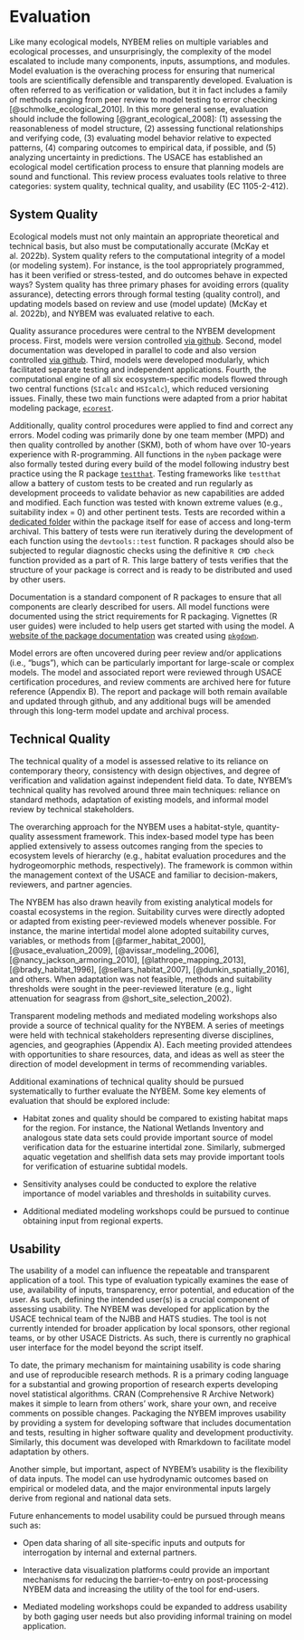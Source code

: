 # Evaluation

Like many ecological models, NYBEM relies on multiple variables and ecological processes, and unsurprisingly, the complexity of the model escalated to include many components, inputs, assumptions, and modules. Model evaluation is the overaching process for ensuring that numerical tools are scientifically defensible and transparently developed. Evaluation is often referred to as verification or validation, but it in fact includes a family of methods ranging from peer review to model testing to error checking [@schmolke_ecological_2010]. In this more general sense, evaluation should include the following [@grant_ecological_2008]: (1) assessing the reasonableness of model structure, (2) assessing functional relationships and verifying code, (3) evaluating model behavior relative to expected patterns, (4) comparing outcomes to empirical data, if possible, and (5) analyzing uncertainty in predictions. The USACE has established an ecological model certification process to ensure that planning models are sound and functional. This review process evaluates tools relative to three categories: system quality, technical quality, and usability (EC 1105-2-412).


## System Quality 

Ecological models must not only maintain an appropriate theoretical and technical basis, but also must be computationally accurate (McKay et al. 2022b). System quality refers to the computational integrity of a model (or modeling system). For instance, is the tool appropriately programmed, has it been verified or stress-tested, and do outcomes behave in expected ways? System quality has three primary phases for avoiding errors (quality assurance), detecting errors through formal testing (quality control), and updating models based on review and use (model update) (McKay et al. 2022b), and NYBEM was evaluated relative to each.

Quality assurance procedures were central to the NYBEM development process. First, models were version controlled [via github](https://github.com/MVR-GIS/nybem). Second, model documentation was developed in parallel to code and also version controlled [via github](https://github.com/MVR-GIS/NYBEM-Report). Third, models were developed modularly, which facilitated separate testing and independent applications. Fourth, the computational engine of all six ecosystem-specific models flowed through two central functions (`SIcalc` and `HSIcalc`), which reduced versioning issues. Finally, these two main functions were adapted from a prior habitat modeling package, [`ecorest`](https://cran.r-project.org/web/packages/ecorest/index.html).

Additionally, quality control procedures were applied to find and correct any errors. Model coding was primarily done by one team member (MPD) and then quality controlled by another (SKM), both of whom have over 10-years experience with R-programming. All functions in the `nybem` package were also formally tested during every build of the model following industry best practice using the R package [`testthat`](https://testthat.r-lib.org/). Testing frameworks like `testthat` allow a battery of custom tests to be created and run regularly as development proceeds to validate behavior as new capabilities are added and modified. Each function was tested with known extreme values (e.g., suitability index = 0) and other pertinent tests. Tests are recorded within a [dedicated folder](https://github.com/MVR-GIS/nybem/tree/master/tests/testthat) within the package itself for ease of access and long-term archival. This battery of tests were run iteratively during the development of each function using the `devtools::test` function. R packages should also be subjected to regular diagnostic checks using the definitive `R CMD check` function provided as a part of R. This large battery of tests verifies that the structure of your package is correct and is ready to be distributed and used by other users.  

Documentation is a standard component of R packages to ensure that all components are clearly described for users. All model functions were documented using the strict requirements for R packaging. Vignettes (R user guides) were included to help users get started with using the model. A [website of the package documentation](https://mvr-gis.github.io/nybem/index.html) was created using [`pkgdown`](https://pkgdown.r-lib.org/).

Model errors are often uncovered during peer review and/or applications (i.e., “bugs”), which can be particularly important for large-scale or complex models. The model and associated report were reviewed through USACE certification procedures, and review comments are archived here for future reference (Appendix B). The report and package will both remain available and updated through github, and any additional bugs will be amended through this long-term model update and archival process.


## Technical Quality

The technical quality of a model is assessed relative to its reliance on contemporary theory, consistency with design objectives, and degree of verification and validation against independent field data. To date, NYBEM's technical quality has revolved around three main techniques: reliance on standard methods, adaptation of existing models, and informal model review by technical stakeholders.

The overarching approach for the NYBEM uses a habitat-style, quantity-quality assessment framework. This index-based model type has been applied extensively to assess outcomes ranging from the species to ecosystem levels of hierarchy (e.g., habitat evaluation procedures and the hydrogeomorphic methods, respectively). The framework is common within the management context of the USACE and familiar to decision-makers, reviewers, and partner agencies.  

The NYBEM has also drawn heavily from existing analytical models for coastal ecosystems in the region. Suitability curves were directly adopted or adapted from existing peer-reviewed models whenever possible. For instance, the marine intertidal model alone adopted suitability curves, variables, or methods from [@farmer_habitat_2000], [@usace_evaluation_2009], [@avissar_modeling_2006], [@nancy_jackson_armoring_2010], [@lathrope_mapping_2013], [@brady_habitat_1996],  [@sellars_habitat_2007], [@dunkin_spatially_2016], and others. When adaptation was not feasible, methods and suitability thresholds were sought in the peer-reviewed literature (e.g., light attenuation for seagrass from @short_site_selection_2002).

Transparent modeling methods and mediated modeling workshops also provide a source of technical quality for the NYBEM. A series of meetings were held with technical stakeholders representing diverse disciplines, agencies, and geographies (Appendix A). Each meeting provided attendees with opportunities to share resources, data, and ideas as well as steer the direction of model development in terms of recommending variables.

Additional examinations of technical quality should be pursued systematically to further evaluate the NYBEM. Some key elements of evaluation that should be explored include: 

- Habitat zones and quality should be compared to existing habitat maps for the region. For instance, the National Wetlands Inventory and analogous state data sets could provide important source of model verification data for the estuarine intertidal zone. Similarly, submerged aquatic vegetation and shellfish data sets may provide important tools for verification of estuarine subtidal models.

- Sensitivity analyses could be conducted to explore the relative importance of model variables and thresholds in suitability curves.

- Additional mediated modeling workshops could be pursued to continue obtaining input from regional experts. 


## Usability 

The usability of a model can influence the repeatable and transparent application of a tool. This type of evaluation typically examines the ease of use, availability of inputs, transparency, error potential, and education of the user. As such, defining the intended user(s) is a crucial component of assessing usability. The NYBEM was developed for application by the USACE technical team of the NJBB and HATS studies. The tool is not currently intended for broader application by local sponsors, other regional teams, or by other USACE Districts. As such, there is currently no graphical user interface for the model beyond the script itself. 

To date, the primary mechanism for maintaining usability is code sharing and use of reproducible research methods. R is a primary coding language for a substantial and growing proportion of research experts developing novel statistical algorithms. CRAN (Comprehensive R Archive Network) makes it simple to learn from others' work, share your own, and receive comments on possible changes. Packaging the NYBEM improves usability by providing a system for developing software that includes documentation and tests, resulting in higher software quality and development productivity. Similarly, this document was developed with Rmarkdown to facilitate model adaptation by others. 

Another simple, but important, aspect of NYBEM's usability is the flexibility of data inputs. The model can use hydrodynamic outcomes based on empirical or modeled data, and the major environmental inputs largely derive from regional and national data sets.

Future enhancements to model usability could be pursued through means such as: 

- Open data sharing of all site-specific inputs and outputs for interrogation by internal and external partners. 

- Interactive data visualization platforms could provide an important mechanisms for reducing the barrier-to-entry on post-processing NYBEM data and increasing the utility of the tool for end-users.

- Mediated modeling workshops could be expanded to address usability by both gaging user needs but also providing informal training on model application.